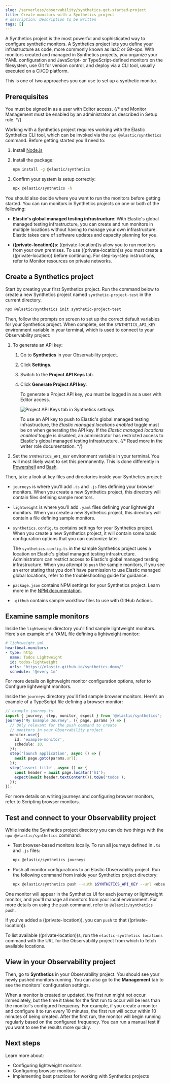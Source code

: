 ```yaml
---
slug: /serverless/observability/synthetics-get-started-project
title: Create monitors with a Synthetics project
# description: Description to be written
tags: []
---
```


<p><DocBadge template="technical preview" /></p>

A Synthetics project is the most powerful and sophisticated way to configure synthetic monitors.
A Synthetics project lets you define your infrastructure as code, more commonly known as IaaC or Git-ops.
With monitors created and managed in Synthetics projects, you organize your YAML configuration and
JavaScript- or TypeScript-defined monitors on the filesystem, use Git for version control,
and deploy via a CLI tool, usually executed on a CI/CD platform.

<DocImage url="../images/synthetics-get-started-projects.png" alt="Diagram showing which pieces of software are used to configure monitors, create monitors, and view results when using Synthetic project monitors." flatImage />

This is one of <DocLink slug="/serverless/observability/synthetics-get-started">two approaches</DocLink> you can use to set up a synthetic monitor.

## Prerequisites

You must be signed in as a user with <DocLink slug="/serverless/observability/synthetics-feature-roles">Editor</DocLink> access.
{/* and Monitor Management must be enabled by an administrator as described in <DocLink slug="/serverless/observability/synthetics-feature-roles">Setup role</DocLink>. */}

Working with a Synthetics project requires working with the Elastic Synthetics CLI tool, which
can be invoked via the `npx @elastic/synthetics` command. Before getting started
you'll need to:

1. Install [Node.js](https://nodejs.dev/en/)
1. Install the package:

    ```sh
    npm install -g @elastic/synthetics
    ```

1. Confirm your system is setup correctly:

    ```sh
    npx @elastic/synthetics -h
    ```

You should also decide where you want to run the monitors before getting started.
You can run monitors in Synthetics projects on one or both of the following:

* **Elastic's global managed testing infrastructure**:
    With Elastic's global managed testing infrastructure, you can create and run monitors in multiple
    locations without having to manage your own infrastructure.
    Elastic takes care of software updates and capacity planning for you.

* **((private-location))s**: ((private-location))s allow you to run monitors from your own premises.
    To use ((private-location))s you must create a ((private-location)) before continuing.
    For step-by-step instructions, refer to <DocLink slug="/serverless/observability/synthetics-private-location">Monitor resources on private networks</DocLink>.

## Create a Synthetics project

Start by creating your first Synthetics project. Run the command below to create a new
Synthetics project named `synthetic-project-test` in the current directory.

```sh
npx @elastic/synthetics init synthetic-project-test
```

Then, follow the prompts on screen to set up the correct default variables for your Synthetics project.
When complete, set the `SYNTHETICS_API_KEY` environment variable in your terminal, which is used
to connect to your Observability project:

1. To generate an API key:
    1. Go to **Synthetics** in your Observability project.
    1. Click **Settings**.
    1. Switch to the **Project API Keys** tab.
    1. Click **Generate Project API key**.

        <DocCallOut title="Important" color="warning">

        To generate a Project API key, you must be logged in as a user with <DocLink slug="/serverless/observability/synthetics-feature-roles">Editor</DocLink> access.

        </DocCallOut>

        ![Project API Keys tab in Synthetics settings](../images/synthetics-monitor-management-api-key.png)

        <DocCallOut title="Note">

        To use an API key to push to Elastic's global managed testing infrastructure,
        the _Elastic managed locations enabled_ toggle must be on when generating the API key.
        If the _Elastic managed locations enabled_ toggle is disabled, an administrator has restricted
        access to Elastic's global managed testing infrastructure.
        {/* Read more in the <DocLink slug="/serverless/observability/synthetics-feature-roles" section="to-restrict-using-elastics-global-managed-infrastructure">writer role documentation</DocLink>. */}

        </DocCallOut>

1. Set the `SYNTHETICS_API_KEY` environment variable in your terminal.
    You will most likely want to set this permanently.
    This is done differently in [Powershell](https://learn.microsoft.com/en-us/powershell/module/microsoft.powershell.core/about/about_environment_variables?view=powershell-7.2#saving-changes-to-environment-variables) and [Bash](https://unix.stackexchange.com/a/117470).

Then, take a look at key files and directories inside your Synthetics project:

* `journeys` is where you'll add `.ts` and `.js` files defining your browser monitors.
  When you create a new Synthetics project, this directory will contain files defining sample monitors.
* `lightweight` is where you'll add `.yaml` files defining your lightweight monitors.
When you create a new Synthetics project, this directory will contain a file defining sample monitors.
* `synthetics.config.ts` contains settings for your Synthetics project.
  When you create a new Synthetics project, it will contain some basic configuration options that you can customize later.

    <DocCallOut title="Note">

    The `synthetics.config.ts` in the sample Synthetics project uses a location on Elastic's global managed testing infrastructure.
    Administrators can restrict access to Elastic's global managed testing infrastructure.
    When you attempt to <DocLink slug="/serverless/observability/synthetics-get-started-project" section="test-and-connect-to-your-observability-project">`push` the sample monitors</DocLink>,
    if you see an error stating that you don't have permission to use Elastic managed global locations,
    refer to the <DocLink slug="/serverless/observability/synthetics-troubleshooting" section="no-locations-are-available">troubleshooting guide</DocLink> for guidance.

    </DocCallOut>

* `package.json` contains NPM settings for your Synthetics project. Learn more in the [NPM documentation](https://docs.npmjs.com/about-packages-and-modules).
* `.github` contains sample workflow files to use with GitHub Actions.

## Examine sample monitors

Inside the `lightweight` directory you'll find sample lightweight monitors.
Here's an example of a YAML file defining a lightweight monitor:

```yml
# lightweight.yml
heartbeat.monitors:
- type: http
  name: Todos Lightweight
  id: todos-lightweight
  urls: "https://elastic.github.io/synthetics-demo/"
  schedule: '@every 1m'
```

For more details on lightweight monitor configuration options,
refer to <DocLink slug="/serverless/observability/synthetics-lightweight">Configure lightweight monitors</DocLink>.

Inside the `journeys` directory you'll find sample browser monitors.
Here's an example of a TypeScript file defining a browser monitor:

```ts
// example.journey.ts
import { journey, step, monitor, expect } from '@elastic/synthetics';
journey('My Example Journey', ({ page, params }) => {
  // Only relevant for the push command to create
  // monitors in your Observability project
  monitor.use({
    id: 'example-monitor',
    schedule: 10,
  });
  step('launch application', async () => {
    await page.goto(params.url);
  });
  step('assert title', async () => {
    const header = await page.locator('h1');
    expect(await header.textContent()).toBe('todos');
  });
});
```

For more details on writing journeys and configuring browser monitors,
refer to <DocLink slug="/serverless/observability/synthetics-journeys">Scripting browser monitors</DocLink>.

## Test and connect to your Observability project

While inside the Synthetics project directory you can do two things with the `npx @elastic/synthetics` command:

* Test browser-based monitors locally. To run all journeys defined in `.ts` and `.js` files:

    ```sh
    npx @elastic/synthetics journeys
    ```

* Push all monitor configurations to an Elastic Observability project.
  Run the following command from inside your Synthetics project directory:

    ```sh
    npx @elastic/synthetics push --auth $SYNTHETICS_API_KEY --url <observability-project-url>
    ```

One monitor will appear in the Synthetics UI for each journey or
lightweight monitor, and you'll manage all monitors from your local environment.
For more details on using the `push` command, refer to <DocLink slug="/serverless/observability/synthetics-command-reference" section="elasticsynthetics-push">`@elastic/synthetics push`</DocLink>.

<DocCallOut title="Note">

If you've <DocLink slug="/serverless/observability/synthetics-private-location">added a ((private-location))</DocLink>,
you can `push` to that ((private-location)).

To list available ((private-location))s,
run the <DocLink slug="/serverless/observability/synthetics-command-reference" section="elasticsynthetics-locations">`elastic-synthetics locations` command</DocLink>
with the URL for the Observability project from which to fetch available locations.

</DocCallOut>

## View in your Observability project

Then, go to **Synthetics** in your Observability project. You should see your newly pushed monitors running.
You can also go to the **Management** tab to see the monitors' configuration settings.

<DocCallOut title="Note">
  When a monitor is created or updated, the first run might not occur immediately, but the time it takes for the first run to occur will be less than the monitor's configured frequency. For example, if you create a monitor and configure it to run every 10 minutes, the first run will occur within 10 minutes of being created. After the first run, the monitor will begin running regularly based on the configured frequency. You can run a manual test if you want to see the results more quickly.
</DocCallOut>

## Next steps

Learn more about:

* <DocLink slug="/serverless/observability/synthetics-lightweight">Configuring lightweight monitors</DocLink>
* <DocLink slug="/serverless/observability/synthetics-create-test">Configuring browser monitors</DocLink>
* <DocLink slug="/serverless/observability/synthetics-manage-monitors" section="implement-best-practices-for-synthetics-projects">Implementing best practices for working with Synthetics projects</DocLink>

